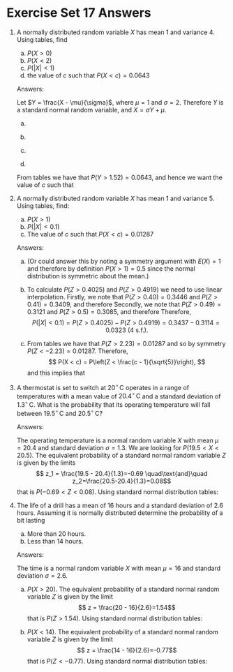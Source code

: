 # Exercise Set 17 Answers {.unlisted .unnumbered}

1. A normally distributed random variable $X$ has mean $1$ and variance $4$. Using tables, find 
    a. $P(X>0)$ 
    a. $P(X<2)$
    a. $P(|X|<1)$
    a. the value of $c$ such that $P(X<c)=0.0643$

    Answers:

    Let $Y = \frac{X - \mu}{\sigma}$, where $\mu = 1$ and $\sigma = 2$. Therefore $Y$ is a standard normal random variable, and $X = \sigma Y + \mu$. 

    a. \begin{eqnarray*}
    P(X > 0) &=& P([2 Y + 1] > 0)\\
    &=& P(Y > -1/2) \\
    &=& 1 - P(Y > 1/2) \qquad \mbox{due to symmetry}\\
    &=& 1 - 0.3085 \qquad \mbox{from tables}\\
    &=& 0.692~\text{(3 s.f.)}
    \end{eqnarray*}

    a. \begin{eqnarray*}
    P(X < 2) &=& P([2 Y + 1] < 2)\\
    &=& P(Y < 1/2) \\
    &=& 1 - P(Y > 1/2) \qquad \mbox{due to symmetry}\\
    &=& 0.692~\text{(3 s.f.)}\qquad~\mbox{from tables}.
    \end{eqnarray*}

    a. \begin{eqnarray*}
    P(|X| < 1) &=& P(-1 < X < 1)\\
    &=& P(-1 < 2 Y + 1 < 1)\\
    &=& P(-1 < Y < 0)\\
    &=& \frac{1}{2} - P(Y > 1) \qquad \mbox{due to symmetry}\\
    &=& 0.5 - 0.1587 \qquad \mbox{from tables}\\
    &=& 0.341~\text{(3 s.f.)}.
    \end{eqnarray*}

    a. \begin{eqnarray*}
    P(X < c) &=& P([2 Y + 1] < c)\\
    &=& P(Y < (c - 1) / 2)\\
    &=& P(Y > (1 - c) / 2) \qquad \mbox{due to symmetry}.
    \end{eqnarray*}

    From tables we have that $P(Y > 1.52) = 0.0643$, and hence we want the value of $c$ such that

    \begin{eqnarray*}
    (1 - c) / 2 &=& 1.52\\
    c &=& -2.04.
    \end{eqnarray*}


1. A normally distributed random variable $X$ has mean 1 and variance 5. Using tables, find:
    a. $P(X > 1)$
    a. $P(|X| < 0.1)$
    a. The value of $c$ such that $P(X < c) = 0.01287$

    Answers:

    a. \begin{eqnarray*}
        P(X > 1) &=& P(Z > \frac{1 - 1}{\sqrt{5}}) \quad \mbox{where $Z \sim N(0, 1)$}\\
        &=& P(Z > 0) \\
        &=& 0.5 \quad \mbox{from tables}.
    \end{eqnarray*}
    (Or could answer this by noting a symmetry argument with $E(X) = 1$ and therefore by definition $P(X > 1) = 0.5$ since the normal distribution is symmetric about the mean.)
    
    a. \begin{eqnarray*}
        P(|X| < 0.1) &=& P(-0.1 < X < 0.1)\\
        &=& P(\frac{-0.1 - 1}{\sqrt{5}} < Z < \frac{0.1 - 1}{\sqrt{5}}) \quad \mbox{where $Z \sim N(0, 1)$}\\
        &=& P(-0.4919 < Z < -0.4025)\\
        &=& P(Z > 0.4025) - P(Z > 0.4919) \quad \mbox{by symmetry}.
    \end{eqnarray*}
    To calculate $P(Z > 0.4025)$ and $P(Z > 0.4919)$ we need to use linear interpolation. Firstly, we note that $P(Z > 0.40) = 0.3446$ and $P(Z > 0.41) = 0.3409$, and therefore
    \begin{eqnarray*}
        P(Z > 0.4025) &=& P(Z > 0.40) - \frac{0.4025 - 0.4}{0.41 - 0.4}\left[P(Z > 0.40) - P(Z > 0.41)\right]\\
        &=& 0.3446 - 0.25 \times 0.0037\\
        &=& 0.3437~\text{(4 s.f.)}.
    \end{eqnarray*}
    Secondly, we note that $P(Z > 0.49) = 0.3121$ and $P(Z > 0.5) = 0.3085$, and therefore
    \begin{eqnarray*}
        P(Z > 0.4919) &=& P(Z > 0.49) - \frac{0.4919 - 0.49}{0.5 - 0.49}\left[P(Z > 0.49) - P(Z > 0.5)\right]\\
        &=& 0.3121 - 0.19 \times 0.0036\\
        &=& 0.3114~\text{(4 s.f.)}.
    \end{eqnarray*}
    Therefore,
    $$
    P(|X| < 0.1) = P(Z > 0.4025) - P(Z > 0.4919) = 0.3437 - 0.3114 = 0.0323~\text{(4 s.f.)}.
    $$
        
    a. From tables we have that $P(Z > 2.23) = 0.01287$ and so by symmetry $P(Z < -2.23) = 0.01287$. Therefore,
    $$
    P(X < c) = P\left(Z < \frac{c - 1}{\sqrt{5}}\right),
    $$
    and this implies that
    \begin{eqnarray*}
    \frac{c - 1}{\sqrt{5}} &=& -2.23\\
    c &=& -2.23 \times \sqrt{5} + 1\\
    &=& -3.986~\text{(4 s.f.)}.
    \end{eqnarray*}

1. A thermostat is set to switch at $20^\circ\,\text{C}$ operates in a range of temperatures with a mean value of $20.4^\circ\,\text{C}$ and a standard deviation of $1.3^\circ\,\text{C}$. What is the probability that its operating temperature will fall between $19.5^\circ\,\text{C}$ and $20.5^\circ\,\text{C}$? 

    Answers:

    The operating temperature is a normal random variable $X$ with mean $\mu=20.4$ and standard deviation $\sigma=1.3$. We are looking for $P(19.5<X<20.5)$. The equivalent probability of a standard normal random variable $Z$ is given by the limits
    $$ z_1 = \frac{19.5 - 20.4}{1.3}=-0.69 \quad\text{and}\quad z_2=\frac{20.5-20.4}{1.3}=0.08$$
    that is $P(-0.69< Z <0.08)$.
    Using standard normal distribution tables:
    \begin{align*}
    P(-0.69< Z <0.08)&=P(0<Z<0.69)+P(0<Z<0.08)\\
    &= 0.2549 + 0.0319\\
    &= 0.2868.
    \end{align*}

1. The life of a drill has a mean of 16 hours and a standard deviation of 2.6 hours. Assuming it is normally distributed determine the probability of a bit lasting
    a. More than 20 hours.
    a. Less than 14 hours.

    Answers:

    The time is a normal random variable $X$ with mean $\mu=16$ and standard deviation $\sigma=2.6$.
    
    a. $P(X>20)$. The equivalent probability of a standard normal random variable $Z$ is given by the limit
    $$ z = \frac{20 - 16}{2.6}=1.54$$
    that is $P(Z >1.54)$.
    Using standard normal distribution tables:
    \begin{align*}
    P(Z>1.54)&=1-(P(0<Z<1.54)+0.5)\\
    &= 0.5 - 0.4382\\
    &= 0.0618.
    \end{align*}

    a. $P(X<14)$. The equivalent probability of a standard normal random variable $Z$ is given by the limit
    $$ z = \frac{14 - 16}{2.6}=-0.77$$
    that is $P(Z <-0.77)$.
    Using standard normal distribution tables:
    \begin{align*}
    P(Z<-0.77)&=1-(P(0<Z<0.77)+0.5)\\
    &= 0.5 - 0.2794\\
    &= 0.2206.
    \end{align*}


